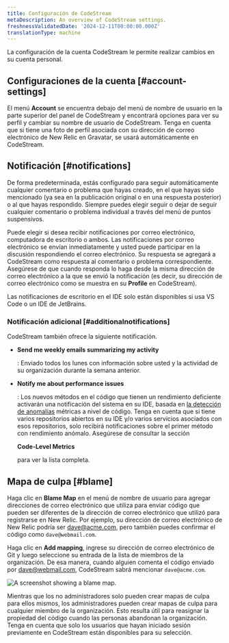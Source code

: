 ```yaml
---
title: Configuración de CodeStream
metaDescription: An overview of CodeStream settings.
freshnessValidatedDate: '2024-12-11T00:00:00.000Z'
translationType: machine
---
```



La configuración de la cuenta CodeStream le permite realizar cambios en su cuenta personal.

## Configuraciones de la cuenta [#account-settings]

El menú <DNT>**Account**</DNT> se encuentra debajo del menú de nombre de usuario en la parte superior del panel de CodeStream y encontrará opciones para ver su perfil y cambiar su nombre de usuario de CodeStream. Tenga en cuenta que si tiene una foto de perfil asociada con su dirección de correo electrónico de New Relic en Gravatar, se usará automáticamente en CodeStream.

## Notificación [#notifications]

De forma predeterminada, estás configurado para seguir automáticamente cualquier comentario o problema que hayas creado, en el que hayas sido mencionado (ya sea en la publicación original o en una respuesta posterior) o al que hayas respondido. Siempre puedes elegir seguir o dejar de seguir cualquier comentario o problema individual a través del menú de puntos suspensivos.

Puede elegir si desea recibir notificaciones por correo electrónico, computadora de escritorio o ambos. Las notificaciones por correo electrónico se envían inmediatamente y usted puede participar en la discusión respondiendo el correo electrónico. Su respuesta se agregará a CodeStream como respuesta al comentario o problema correspondiente. Asegúrese de que cuando responda lo haga desde la misma dirección de correo electrónico a la que se envió la notificación (es decir, su dirección de correo electrónico como se muestra en su <DNT>**Profile**</DNT> en CodeStream).

Las notificaciones de escritorio en el IDE solo están disponibles si usa VS Code o un IDE de JetBrains.

### Notificación adicional [#additionalnotifications]

CodeStream también ofrece la siguiente notificación.

* <DNT>**Send me weekly emails summarizing my activity**</DNT>

  : Enviado todos los lunes con información sobre usted y la actividad de su organización durante la semana anterior.

* <DNT>**Notify me about performance issues**</DNT>

  : Los nuevos métodos en el código que tienen un rendimiento deficiente activarán una notificación del sistema en su IDE, basada en [la detección de anomalías](/docs/codestream/how-use-codestream/performance-monitoring/#anomalies) métricas a nivel de código. Tenga en cuenta que si tiene varios repositorios abiertos en su IDE y/o varios servicios asociados con esos repositorios, solo recibirá notificaciones sobre el primer método con rendimiento anómalo. Asegúrese de consultar la sección

  <DNT>**Code-Level Metrics**</DNT>

  para ver la lista completa.

## Mapa de culpa [#blame]

Haga clic en <DNT>**Blame Map**</DNT> en el menú de nombre de usuario para agregar direcciones de correo electrónico que utiliza para enviar código que pueden ser diferentes de la dirección de correo electrónico que utilizó para registrarse en New Relic. Por ejemplo, su dirección de correo electrónico de New Relic podría ser [dave@acme.com](mailto:dave@acme.com), pero también puedes confirmar el código como `dave@webmail.com`.

Haga clic en <DNT>**Add mapping**</DNT>, ingrese su dirección de correo electrónico de Git y luego seleccione su entrada de la lista de miembros de la organización. De esa manera, cuando alguien comenta el código enviado por [dave@webmail.com](mailto:dave@webmail.com), CodeStream sabrá mencionar `dave@acme.com`.

<img
  title="blame-map"
  alt="A screenshot showing a blame map."
  src={codestreamBlameMap}
/>

Mientras que los no administradores solo pueden crear mapas de culpa para ellos mismos, los administradores pueden crear mapas de culpa para cualquier miembro de la organización. Esto resulta útil para reasignar la propiedad del código cuando las personas abandonan la organización. Tenga en cuenta que solo los usuarios que hayan iniciado sesión previamente en CodeStream están disponibles para su selección.
